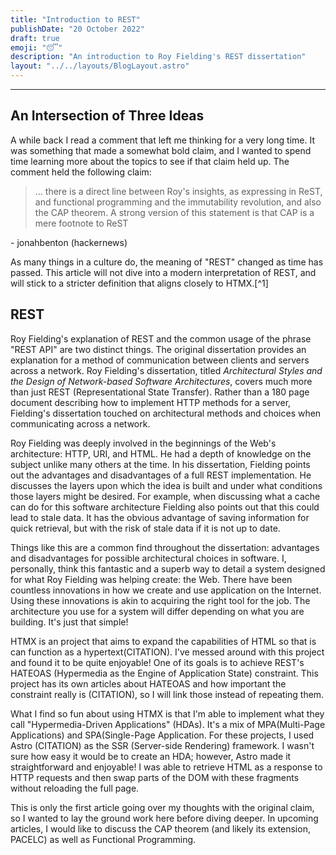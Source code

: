 ```yaml
---
title: "Introduction to REST"
publishDate: "20 October 2022"
draft: true
emoji: "😴"
description: "An introduction to Roy Fielding's REST dissertation"
layout: "../../layouts/BlogLayout.astro"
---
```


---
## An Intersection of Three Ideas

A while back I read a comment that left me thinking for a very long time. It was something that made a somewhat bold claim, and I wanted to spend time learning more about the topics to see if that claim held up.  The comment held the following claim:
>... there is a direct line between Roy's insights, as expressing in ReST, and functional programming and the immutability revolution, and also the CAP theorem.
>A strong version of this statement is that CAP is a mere footnote to ReST 

\- jonahbenton (hackernews)

As many things in a culture do, the meaning of "REST" changed as time has passed. This article will not dive into a modern interpretation of REST, and will stick to a stricter definition that aligns closely to HTMX.[^1] 

## REST
Roy Fielding's explanation of REST and the common usage of the phrase "REST API" are two distinct things. The original dissertation provides an explanation for a method of communication between clients and servers across a network. Roy Fielding's dissertation, titled *Architectural Styles and the Design of Network-based Software Architectures*, covers much more than just REST (Representational State Transfer). Rather than a 180 page document describing how to implement HTTP methods for a server, Fielding's dissertation touched on architectural methods and choices when communicating across a network.

Roy Fielding was deeply involved in the beginnings of the Web's architecture: HTTP, URI, and HTML. He had a depth of knowledge on the subject unlike many others at the time. In his dissertation, Fielding points out the advantages and disadvantages of a full REST implementation. He discusses the layers upon which the idea is built and under what conditions those layers might be desired. For example, when discussing what a cache can do for this software architecture Fielding also points out that this could lead to stale data. It has the obvious advantage of saving information for quick retrieval, but with the risk of stale data if it is not up to date.

Things like this are a common find throughout the dissertation: advantages and disadvantages for possible architectural choices in software. I, personally, think this fantastic and a superb way to detail a system designed for what Roy Fielding was helping create: the Web. There have been countless innovations in how we create and use application on the Internet. Using these innovations is akin to acquiring the right tool for the job. The architecture you use for a system will differ depending on what you are building. It's just that simple!

HTMX is an project that aims to expand the capabilities of HTML so that is can function as a hypertext(CITATION). I've messed around with this project and found it to be quite enjoyable! One of its goals is to achieve REST's HATEOAS (Hypermedia as the Engine of Application State) constraint. This project has its own articles about HATEOAS and how important the constraint really is (CITATION), so I will link those instead of repeating them.

What I find so fun about using HTMX is that I'm able to implement what they call "Hypermedia-Driven Applications" (HDAs). It's a mix of MPA(Multi-Page Applications) and SPA(Single-Page Application. For these projects, I used Astro (CITATION) as the SSR (Server-side Rendering) framework. I wasn't sure how easy it would be to create an HDA; however, Astro made it straightforward and enjoyable! I was able to retrieve HTML as a response to HTTP requests and then swap parts of the DOM with these fragments without reloading the full page.

This is only the first article going over my thoughts with the original claim, so I wanted to lay the ground work here before diving deeper. In upcoming articles, I would like to discuss the CAP theorem (and likely its extension, PACELC) as well as Functional Programming.